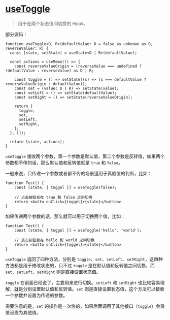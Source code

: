 
# [useToggle](https://ahooks.js.org/zh-CN/hooks/use-toggel)

> 用于在两个状态值间切换的 Hook。

部分源码：

```tsx
function useToggle<D, R>(defaultValue: D = false as unknown as D, reverseValue?: R) {
  const [state, setState] = useState<D | R>(defaultValue);

  const actions = useMemo(() => {
    const reverseValueOrigin = (reverseValue === undefined ? !defaultValue : reverseValue) as D | R;

    const toggle = () => setState((s) => (s === defaultValue ? reverseValueOrigin : defaultValue));
    const set = (value: D | R) => setState(value);
    const setLeft = () => setState(defaultValue);
    const setRight = () => setState(reverseValueOrigin);

    return {
      toggle,
      set,
      setLeft,
      setRight,
    };
  }, []);

  return [state, actions];
}
```

`useToggle` 接收两个参数，第一个参数是默认值，第二个参数是反转值，如果两个参数都不传的话，那么默认值和反转值就是 `true` 和 `false`。

一般来说，只传递一个参数或者都不传的场景适用于真假值的判断，比如：

```tsx
function Test() {
    const [state, { toggel }] = useToggle(false);

    // 点击按钮会在 true 和 false 之间切换
    return <butto onClick={toggel}>{state}</button>
}
```

如果传递两个参数的话，那么就可以用于切换两个值，比如：

```tsx
function Test() {
    const [state, { toggel }] = useToggle('hello', 'world');

    // 点击按钮会在 hello 和 world 之间切换
    return <butto onClick={toggel}>{state}</button>
}
```

`useToggle` 返回了四种方法，分别是 `toggle`、`set`、`setLeft`、`setRight`，这四种方法都是用于修改状态的，只不过 `toggle` 是在默认值和反转值之间切换，而 `set`、`setLeft`、`setRight` 则是直接设置状态值。

`toggle` 在前面已经说了，主要用来进行切换。`setLeft` 和 `setRight` 也比较容易理解，就是分别设置默认值和反转值。`set` 则是直接设置状态值，这个方法可以接收一个参数并设置为传递的参数。

<Callout>需要注意的是，`set` 的操作是一次性的，如果后面调用了其他接口（`toggle`）会将值设置为其他值。</Callout>
